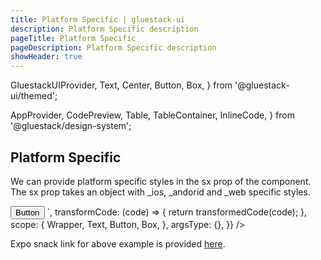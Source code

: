```yaml
---
title: Platform Specific | gluestack-ui
description: Platform Specific description
pageTitle: Platform Specific
pageDescription: Platform Specific description
showHeader: true
---
```



  GluestackUIProvider,
  Text,
  Center,
  Button,
  Box,
} from '@gluestack-ui/themed';

  AppProvider,
  CodePreview,
  Table,
  TableContainer,
  InlineCode,
} from '@gluestack/design-system';

<Meta title="Styling/Platform Specific" />

## Platform Specific

We can provide platform specific styles in the sx prop of the component. The sx prop takes an object with \_ios, \_andorid and \_web specific styles.

<AppProvider>
  <CodePreview
    showComponentRenderer={true}
    showArgsController={false}
    metaData={{
      code: `
      <Box justifyContent="center" alignItems="center" h="100%">
        <Box alignItems="center">
          <Button
            sx={{
              _ios: { bg: '$red500' },
              _web: { bg: '$green500' },
              _android: { bg: '$yellow500' },
            }}>
            <Button.Text>Button</Button.Text>
          </Button>
        </Box>
      </Box>
      `,
      transformCode: (code) => {
        return transformedCode(code);
      },
      scope: {
        Wrapper,
        Text,
        Button,
        Box,
      },
      argsType: {},
    }}
  />
</AppProvider>

<br />

Expo snack link for above example is provided [here](https://snack.expo.dev/@gluestack/gluestack-ui-platform-specific).
